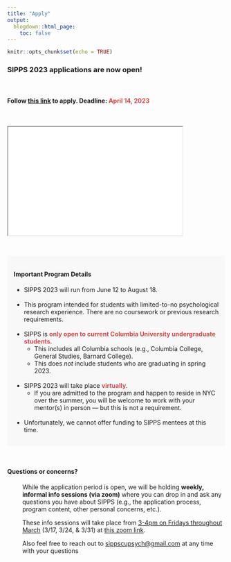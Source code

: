 ```yaml
---
title: "Apply"
output:
  blogdown::html_page:
    toc: false
---
```


```r
knitr::opts_chunk$set(echo = TRUE)
```

<div align="center"><h3>SIPPS 2023 applications are now open!</h3>
<br>
<h4>Follow [this link](https://forms.gle/pCCfusnVwtArzPFy9){target="_blank"} to apply. **Deadline:** <font color="#D6494A">April 14, 2023</font></h4>
<br>

<iframe src="/resources/SIPPS2023Flyer.pdf" width="80%" height="250px"></iframe></div>

<br>

<div style="padding: 15px; background-color: #f8f8f8">
<h4>Important Program Details</h4>
<ul>
<li>SIPPS 2023 will run from June 12 to August 18.
<br><br>
<li>This program intended for students with limited-to-no psychological research experience. There are no coursework or previous research requirements.
<br><br>
<li>SIPPS is <font color="#D6494A">**only open to current Columbia University undergraduate students.**</font>
<ul><li>This includes all Columbia schools (e.g., Columbia College, General Studies, Barnard College). 
<li>This does *not* include students who are graduating in spring 2023.</ul>
<br>
<li>SIPPS 2023 will take place <font color="#D6494A">**virtually**</font>.
<ul><li>If you are admitted to the program and happen to reside in NYC over the summer, you will be welcome to work with your mentor(s) in person — but this is not a requirement.
</ul>
<br>
<li>Unfortunately, we cannot offer funding to SIPPS mentees at this time.
</ul>
</div>

<br>

<div align="left"><h4>Questions or concerns?</h4></div>

<p style="margin-left: 35px;">
While the application period is open, we will be holding **weekly, informal info sessions (via zoom)** where you can drop in and ask any questions you have about SIPPS (e.g., the application process, program content, other personal concerns, etc.).</p>

<p style="margin-left: 35px;">These info sessions will take place from <u>3-4pm on Fridays throughout March</u> (3/17, 3/24, & 3/31) at [this zoom link](https://columbiauniversity.zoom.us/j/93329350605?pwd=anlDbkJkU1BXcjFDNHBIcWVER3k5QT09){target="_blank"}.</p>

<p style="margin-left: 35px;">Also feel free to reach out to [sippscupsych@gmail.com](mailto:sippscupsych@gmail.com){target="_blank"} at any time with your questions</p>
</div>
